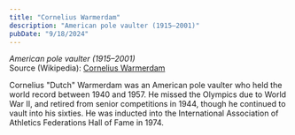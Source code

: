 ```yaml
---
title: "Cornelius Warmerdam"
description: "American pole vaulter (1915–2001)"
pubDate: "9/18/2024"
---
```


*American pole vaulter (1915–2001)*  
Source (Wikipedia): [Cornelius Warmerdam][1]

Cornelius "Dutch" Warmerdam was an American pole vaulter who held the world record between 1940 and 1957. He missed the Olympics due to World War II, and retired from senior competitions in 1944, though he continued to vault into his sixties. He was inducted into the International Association of Athletics Federations Hall of Fame in 1974.

[1]: https://en.wikipedia.org/wiki/Cornelius_Warmerdam
